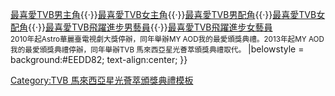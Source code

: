 {{Navbox with columns
| name      = TVB 馬來西亞星光薈萃頒獎典禮最喜愛TVB男主角
| title     = {{{1|}}} [[TVB 馬來西亞星光薈萃頒獎典禮]][[TVB 馬來西亞星光薈萃頒獎典禮最喜愛TVB男主角|最喜愛TVB男主角]]
|titlestyle = background: #EEDD82
|colwidth = 300px
|col1 = 2004 [[郭晉安]] <br />2010 [[陳豪 (演員)|陳　豪]] <br />2016 [[陳展鵬]] <br />
|col2 = 2005 [[林峯|林　峯]] <br />2011 [[鄭嘉穎]] <br />2017 [[苗僑偉]] <br />
|col3 = 2006 [[陳豪 (演員)|陳　豪]] <br />2012 [[馬國明]]  <br />2018 [[袁偉豪]]
|col4 = 2007 [[郭晉安]] <br />2013 [[張智霖]] <br />2019 停　辦
|col5 = 2008 [[陳豪 (演員)|陳　豪]] <br />2014 [[郭晉安]] <br />2020 [[王浩信]]
|col6 = 2009 [[林峯|林　峯]] <br />2015 [[陳展鵬]] <br />2021 [[譚俊彥]]
|below  = [[TVB 馬來西亞星光薈萃頒獎典禮最喜愛TVB電視劇集|最喜愛TVB電視劇集]]{{·}}[[TVB 馬來西亞星光薈萃頒獎典禮最喜愛TVB男主角|最喜愛TVB男主角]]{{·}}[[TVB 馬來西亞星光薈萃頒獎典禮最喜愛TVB女主角|最喜愛TVB女主角]]{{·}}[[TVB 馬來西亞星光薈萃頒獎典禮最喜愛TVB男配角|最喜愛TVB男配角]]{{·}}[[TVB 馬來西亞星光薈萃頒獎典禮最喜愛TVB女配角|最喜愛TVB女配角]]{{·}}[[TVB 馬來西亞星光薈萃頒獎典禮最喜愛TVB飛躍進步男藝員|最喜愛TVB飛躍進步男藝員]]{{·}}[[TVB 馬來西亞星光薈萃頒獎典禮最喜愛TVB飛躍進步女藝員|最喜愛TVB飛躍進步女藝員]]<br>{{Nowrap begin}}<small>2010年起Astro華麗臺電視劇大獎停辦，同年舉辦MY AOD我的最愛頒獎典禮。2013年起MY AOD我的最愛頒獎典禮停辦，同年舉辦TVB 馬來西亞星光薈萃頒獎典禮取代。</small>{{Nowrap end}}
|belowstyle = background:#EEDD82; text-align:center; 
}}
<noinclude>
{{collapsible option}}

[[Category:TVB 馬來西亞星光薈萃頒獎典禮模板]]
</noinclude>